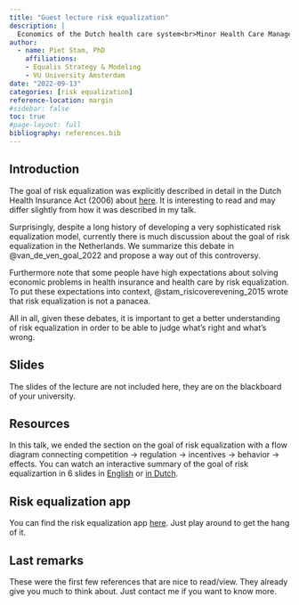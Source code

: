```yaml
---
title: "Guest lecture risk equalization"
description: |
  Economics of the Dutch health care system<br>Minor Health Care Management<br>VU University Amsterdam
author:
  - name: Piet Stam, PhD
    affiliations:
    - Equalis Strategy & Modeling
    - VU University Amsterdam
date: "2022-09-13"
categories: [risk equalization]
reference-location: margin
#sidebar: false
toc: true
#page-layout: full
bibliography: references.bib
---
```


## Introduction

The goal of risk equalization was explicitly described in detail in the Dutch Health Insurance Act (2006) about [here](https://zoek.officielebekendmakingen.nl/stb-2005-389.html#IDA5LXXB). It is interesting to read and may differ slightly from how it was described in my talk.

Surprisingly, despite a long history of developing a very sophisticated risk equalization model, currently there is much discussion about the goal of risk equalization in the Netherlands. We summarize this debate in @van_de_ven_goal_2022 and propose a way out of this controversy.

Furthermore note that some people have high expectations about solving economic problems in health insurance and health care by risk equalization. To put these expectations into context, @stam_risicoverevening_2015 wrote that risk equalization is not a panacea.

All in all, given these debates, it is important to get a better understanding of risk equalization in order to be able to judge what's right and what's wrong. 

## Slides

The slides of the lecture are not included here, they are on the blackboard of your university.

## Resources

In this talk, we ended the section on the goal of risk equalization with a flow diagram connecting competition -> regulation -> incentives -> behavior -> effects. You can watch an interactive summary of the goal of risk equalizartion in 6 slides in [English](https://pst.am/goal-risk-equalization/) or [in Dutch](https://pst.am/doel-risicoverevening).

## Risk equalization app

You can find the risk equalization app [here](http://www.risicoverevening.nl). Just play around to get the hang of it.

## Last remarks

These were the first few references that are nice to read/view. They already give you much to think about. Just contact me if you want to know more.